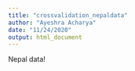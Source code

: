 ```yaml
---
title: "crossvalidation_nepaldata"
author: "Ayeshra Acharya"
date: "11/24/2020"
output: html_document
---
```

Nepal data!

```r




```
